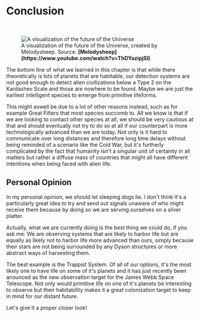 
# Conclusion 

<br/>
<figure>
<Image src={require(".//../../../resources/images/years.png")} alt="A visualization of the future of the Universe" />
<figcaption style={{ color: "rgb(156, 156, 156)", fontSize: "14px", marginTop: "2px" }}>A visualization of the future of the Universe, created by Melodysheep. Source: <strong>[Melodysheep](https://www.youtube.com/watch?v=ThDYazipjSI)</strong></figcaption>
</figure>

The bottom line of what we learned in this chapter is that while there theoretically is lots of planets that are habitable, our detection systems are not good enough to detect alien civilizations below a Type 2 on the Kardashev Scale and those are nowhere to be found. Maybe we are just the earliest intelligent species to emerge from primitive lifeforms.

This might aswell be due to a lot of other reasons instead, such as for example Great Filters that most species succomb to. All we know is that if we are looking to contact other species at all, we should be very cautious at that and should eventually not try to do so at all if our counterpart is more technologically advanced than we are today. Not only is it hard to communicate over long distances and therefore long time delays without being reminded of a scenario like the Cold War, but it's furtherly complicated by the fact that humanity isn't a singular unit of certainty in all matters but rather a diffuse mass of countries that might all have different intentions when being faced with alien life.

## Personal Opinion
In my personal opinion, we should let sleeping dogs lie. I don't think it's a particularly great idea to try and send out signals unaware of who might receive them because by doing so we are serving ourselves on a silver platter.

Actually, what we are currently doing is the best thing we could do, if you ask me: We are observing systems that are likely to harbor life but are equally as likely not to harbor life more advanced than ours, simply because their stars are not being surrounded by any Dyson structures or more abstract ways of harvesting them. 

The best example is the Trappist System. Of all of our options, it's the most likely one to have life on some of it's planets and it has just recently been anounced as the new observation target for the James Webb Space Telescope. Not only would primitive life on one of it's planets be interesting to observe but their habitability makes it a great colonization target to keep in mind for our distant future.

Let's give it a proper closer look!


<Analytics />